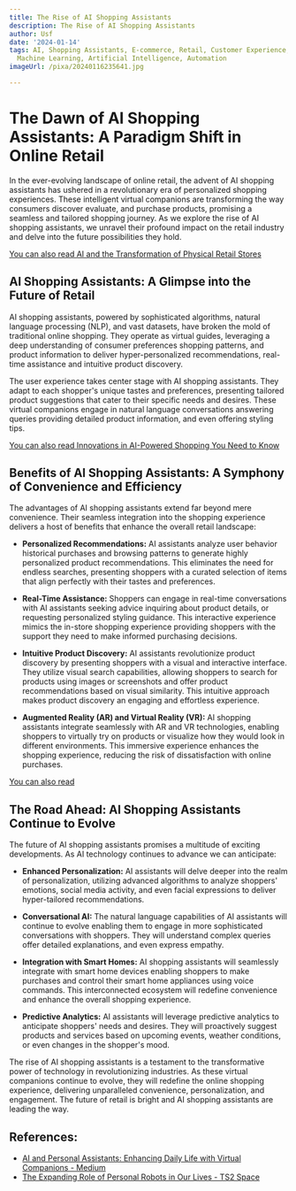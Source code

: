 ```yaml
---
title: The Rise of AI Shopping Assistants
description: The Rise of AI Shopping Assistants
author: Usf
date: '2024-01-14'
tags: AI, Shopping Assistants, E-commerce, Retail, Customer Experience, Personalization,
  Machine Learning, Artificial Intelligence, Automation
imageUrl: /pixa/20240116235641.jpg

---
```

# The Dawn of AI Shopping Assistants: A Paradigm Shift in Online Retail

In the ever-evolving landscape of online retail, the advent of AI shopping assistants has ushered in a revolutionary  era of personalized shopping experiences. These intelligent virtual companions are transforming the way consumers discover evaluate, and  purchase products, promising a  seamless and tailored shopping journey. As we  explore the rise of AI  shopping assistants, we unravel their profound impact on  the retail  industry and delve into the future possibilities they hold.

[You can also read AI and the Transformation of Physical Retail Stores](AI%20and%20the%20Transformation%20of%20Physical%20Retail%20Stores)


## AI Shopping Assistants: A Glimpse into  the Future of Retail

AI shopping assistants, powered by sophisticated algorithms, natural  language processing (NLP), and vast datasets, have broken the mold of traditional online shopping.  They operate as virtual guides,  leveraging a deep understanding of  consumer  preferences shopping patterns, and product information to deliver hyper-personalized recommendations, real-time assistance and intuitive product discovery.

The user experience takes center  stage with AI shopping assistants. They adapt to each shopper's  unique tastes and preferences, presenting tailored product suggestions that cater to their specific  needs and desires.  These virtual  companions engage in  natural language conversations answering  queries providing detailed product information, and even offering  styling tips.

[You can also read  Innovations in AI-Powered Shopping You Need to Know](Innovations%20in%20AI-Powered%20Shopping%20You%20Need%20to%20Know)


## Benefits of AI Shopping Assistants:  A Symphony of Convenience  and Efficiency

The advantages of AI shopping assistants extend  far beyond mere  convenience. Their seamless integration into the shopping experience delivers a host of benefits  that  enhance the overall retail landscape:

* **Personalized Recommendations:** AI  assistants analyze user behavior historical purchases and browsing patterns to generate highly personalized product recommendations. This eliminates the need for endless searches, presenting shoppers with a curated selection of items that  align perfectly with  their tastes and preferences.

* **Real-Time Assistance:** Shoppers can engage in real-time conversations with AI assistants seeking advice inquiring about product details, or requesting personalized styling guidance. This interactive experience  mimics  the in-store shopping experience providing shoppers with the support they need to make informed purchasing decisions.

* **Intuitive Product Discovery:** AI assistants revolutionize product discovery by presenting shoppers with a visual and interactive interface. They  utilize visual  search capabilities, allowing shoppers to search for products using images or  screenshots  and offer product recommendations based on visual similarity. This intuitive approach makes product discovery an engaging and effortless experience.

* **Augmented Reality (AR)  and Virtual  Reality (VR):**  AI shopping assistants integrate seamlessly  with AR and VR  technologies, enabling shoppers to virtually try on products or visualize  how they would look in different environments. This immersive experience enhances the shopping experience, reducing the risk of dissatisfaction with online purchases.

[You can also read ]()


## The Road Ahead: AI  Shopping Assistants Continue to Evolve

The future  of AI shopping assistants promises a multitude of exciting developments. As AI technology continues to advance we can anticipate:

* **Enhanced Personalization:** AI assistants will delve deeper into the realm of personalization, utilizing advanced algorithms to analyze shoppers' emotions, social media activity, and even facial expressions to deliver hyper-tailored recommendations.

* **Conversational  AI:** The natural language capabilities of AI assistants will continue to evolve enabling them to engage in more sophisticated  conversations with shoppers. They will understand complex queries offer detailed explanations, and even express empathy.

* **Integration with Smart Homes:** AI shopping assistants  will seamlessly integrate with smart home devices enabling shoppers to make  purchases  and control  their smart home appliances using voice commands. This interconnected ecosystem  will redefine convenience and enhance  the overall  shopping  experience.

* **Predictive Analytics:** AI assistants will  leverage predictive analytics to  anticipate  shoppers' needs and desires. They  will proactively suggest products and services based on  upcoming events, weather conditions, or even changes  in the shopper's mood.

The rise of AI shopping assistants is a testament to the transformative power of technology in revolutionizing  industries. As these virtual companions continue to evolve, they will redefine the online  shopping experience, delivering unparalleled convenience, personalization, and engagement. The  future of retail is bright  and AI shopping assistants are leading the way.

## References:
- [AI and Personal Assistants: Enhancing Daily Life with Virtual Companions - Medium](https://medium.com/@mohsinali73a/ai-and-personal-assistants-enhancing-daily-life-with-virtual-companions-bebac5df8033)
- [The Expanding Role of Personal Robots in Our Lives - TS2 Space](https://ts2.space/en/the-expanding-role-of-personal-robots-in-our-lives/)
